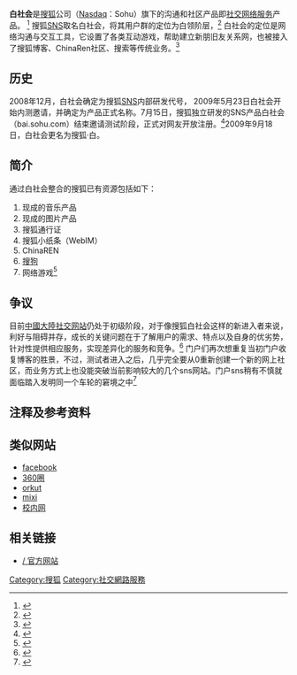 '''白社会'''是[[搜狐|搜狐]]公司（[[Nasdaq|Nasdaq]]：Sohu）旗下的沟通和社区产品即[[社交网络服务|社交网络服务]]产品。
<ref>{{cite web | language =  | publisher = 搜狐IT | title = 关于白社会 | url = http://it.sohu.com/20090819/n266071893.shtml | author =  | date = 2009年8月19日 | accessdate =  | archive-date = 2016年3月5日 | archive-url = https://web.archive.org/web/20160305074055/http://it.sohu.com/20090819/n266071893.shtml | dead-url = no }}</ref>  搜狐[[SNS|SNS]]取名白社会，将其用户群的定位为白领阶层，<ref>{{cite web| language =| publisher =新浪| title =搜狐白社会：根正苗红的SNS？| url =http://news.ename.cn/internetnews_2009_05_14_15300| author =| date =2009年5月14日| accessdate =}}{{dead link|date=2018年3月 |bot=InternetArchiveBot |fix-attempted=yes }}</ref> 白社会的定位是网络沟通与交互工具，它设置了各类互动游戏，帮助建立新朋旧友关系网，也被接入了搜狐博客、ChinaRen社区、搜索等传统业务。<ref>{{cite web| language =| publisher =千龙网| title =门户网站正式涉水交友社区| url =http://tech.qianlong.com/33443/2009/07/15/71@5079339.htm| author =| date =2009年7月15日| accessdate =}}{{Dead link|date=2018年6月 |bot=InternetArchiveBot |fix-attempted=no }}</ref>

==历史==
2008年12月，白社会确定为搜狐[[SNS|SNS]]内部研发代号， 2009年5月23日白社会开始内测邀请，并确定为产品正式名称。7月15日，搜狐独立研发的SNS产品白社会（bai.sohu.com）结束邀请测试阶段，正式对网友开放注册。<ref>{{cite web | language = | publisher =搜狐IT | title =白社会正式开放注册 搜狐全面进军SNS市场kaixin.com | url =http://it.sohu.com/20090714/n265213387.shtml | author = | date =2009年9月18日 | accessdate = | archive-date =2016年3月4日 | archive-url =https://web.archive.org/web/20160304224641/http://it.sohu.com/20090714/n265213387.shtml | dead-url =no }}</ref>2009年9月18日，白社会更名为搜狐·白。

==简介== 
通过白社会整合的搜狐已有资源包括如下：
#现成的音乐产品
#现成的图片产品
#搜狐通行证
#搜狐小纸条（WebIM）
#ChinaREN
#[[搜狗|搜狗]]
#网络游戏<ref>{{cite web| language =| publisher =中国站长站| title =搜狐白社会Twitter+IM 是否是对QQ的突围| url =http://www.chinaz.com/Webmaster/Club/0531MDH009.html| author =| date =2009年5月31日| accessdate =| deadurl =yes| archiveurl =https://web.archive.org/web/20090826063049/http://www.chinaz.com/Webmaster/Club/0531MDH009.html| archivedate =2009年8月26日}}</ref>

==争议==
目前[[中國大陸|中國大陸]][[社交网站|社交网站]]仍处于初级阶段，对于像搜狐白社会这样的新进入者来说，利好与阻碍并存，成长的关键问题在于了解用户的需求、特点以及自身的优劣势，针对性提供相应服务，实现差异化的服务和竞争。<ref>{{cite web | language =  | publisher = IT时代周刊 | title = 千橡购买竞争对手网站域名kaixin.com | url = http://news.cnfol.com/090731/101,1587,6283319,00.shtml | author =  | date = 2009年7月31日 | accessdate =  | archive-url = https://web.archive.org/web/20160304191808/http://news.cnfol.com/090731/101,1587,6283319,00.shtml | archive-date = 2016年3月4日 | dead-url = yes }}</ref> 
门户们再次想重复当初门户收复博客的胜景，不过，测试者进入之后，几乎完全要从0重新创建一个新的网上社区，而业务方式上也没能突破当前影响较大的几个sns网站。门户sns稍有不慎就面临踏入发明同一个车轮的窘境之中<ref>{{cite web| language =| publisher =| title =假死与语义互联网| url =http://news.ename.cn/internetnews_2009_05_27_16918RSS| author =| date =2009年5月27日| accessdate =}}{{dead link|date=2018年3月 |bot=InternetArchiveBot |fix-attempted=yes }}</ref>

==注释及参考资料==
{{reflist}}

==类似网站==
* [[facebook|facebook]]
* [[360圈|360圈]]
* [[orkut|orkut]]
* [http://www.mixi.jp mixi] {{Wayback|url=http://www.mixi.jp/ |date=20210325133357 }}
* [[校内网|校内网]]

== 相关链接 ==
* [https://web.archive.org/web/20170709212803/http://bai.sohu.com/ / 官方网站]

[[Category:搜狐|Category:搜狐]]
[[Category:社交網路服務|Category:社交網路服務]]